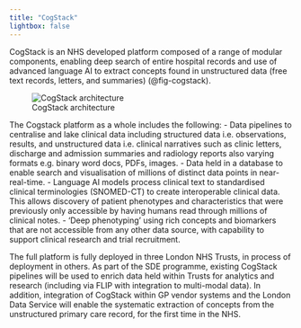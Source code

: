 ```yaml
---
title: "CogStack" 
lightbox: false
---
```


CogStack is an NHS developed platform composed of a range of modular components, enabling deep search of entire hospital records and use of advanced language AI to extract concepts found in unstructured data (free text records, letters, and summaries) (@fig-cogstack).

![CogStack architecture](../media/cogstack.jpg){width=40%, #fig-cogstack}

The Cogstack platform as a whole includes the following:
- Data pipelines to centralise and lake clinical data including structured data i.e. observations, results, and unstructured data i.e. clinical narratives such as clinic letters, discharge and admission summaries and radiology reports also varying formats e.g. binary word docs, PDFs, images.
- Data held in a database to enable search and visualisation of millions of distinct data points in near-real-time.
- Language AI models process clinical text to standardised clinical terminologies (SNOMED-CT) to create interoperable clinical data. This allows discovery of patient phenotypes and characteristics that were previously only accessible by having humans read through millions of clinical notes.
- 'Deep phenotyping' using rich concepts and biomarkers that are not accessible from any other data source, with capability to support clinical research and trial recruitment.

The full platform is fully deployed in three London NHS Trusts, in process of deployment in others. As part of the SDE programme, existing CogStack pipelines will be used to enrich data held within Trusts for analytics and research (including via FLIP with integration to multi-modal data). In addition, integration of CogStack within GP vendor systems and the London Data Service will enable the systematic extraction of concepts from the unstructured primary care record, for the first time in the NHS.     